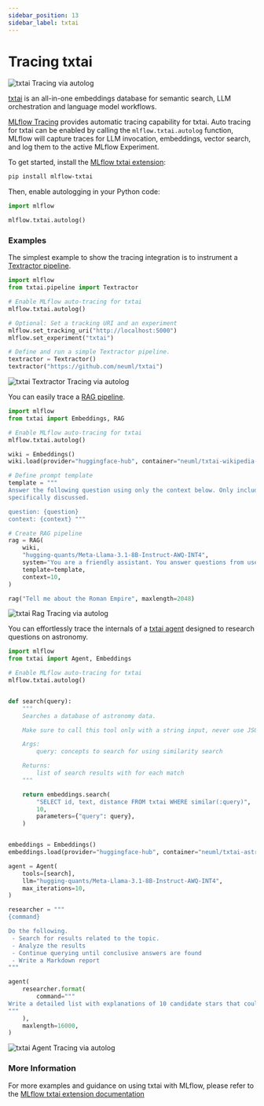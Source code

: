 ```yaml
---
sidebar_position: 13
sidebar_label: txtai
---
```



# Tracing txtai

![txtai Tracing via autolog](/images/llms/tracing/txtai-rag-tracing.png)

[txtai](https://github.com/neuml/txtai?tab=readme-ov-file) is an all-in-one embeddings database for semantic search, LLM orchestration and language model workflows.

[MLflow Tracing](/genai/tracing) provides automatic tracing capability for txtai. Auto tracing for txtai can be enabled by calling the `mlflow.txtai.autolog` function, MLflow will capture traces for LLM invocation, embeddings, vector search, and log them to the active MLflow Experiment.

To get started, install the [MLflow txtai extension](https://github.com/neuml/mlflow-txtai/tree/master):

```bash
pip install mlflow-txtai
```

Then, enable autologging in your Python code:

```python
import mlflow

mlflow.txtai.autolog()
```

### Examples

<Tabs>
  <TabItem value="basic" label="Simple Example" default>

The simplest example to show the tracing integration is to instrument a [Textractor pipeline](https://neuml.github.io/txtai/pipeline/data/textractor/).

```python
import mlflow
from txtai.pipeline import Textractor

# Enable MLflow auto-tracing for txtai
mlflow.txtai.autolog()

# Optional: Set a tracking URI and an experiment
mlflow.set_tracking_uri("http://localhost:5000")
mlflow.set_experiment("txtai")

# Define and run a simple Textractor pipeline.
textractor = Textractor()
textractor("https://github.com/neuml/txtai")
```

![txtai Textractor Tracing via autolog](/images/llms/tracing/txtai-textractor-tracing.png)

  </TabItem>
  <TabItem value="rag" label="RAG" default>

You can easily trace a [RAG pipeline](https://neuml.github.io/txtai/pipeline/text/rag/).

```python
import mlflow
from txtai import Embeddings, RAG

# Enable MLflow auto-tracing for txtai
mlflow.txtai.autolog()

wiki = Embeddings()
wiki.load(provider="huggingface-hub", container="neuml/txtai-wikipedia-slim")

# Define prompt template
template = """
Answer the following question using only the context below. Only include information
specifically discussed.

question: {question}
context: {context} """

# Create RAG pipeline
rag = RAG(
    wiki,
    "hugging-quants/Meta-Llama-3.1-8B-Instruct-AWQ-INT4",
    system="You are a friendly assistant. You answer questions from users.",
    template=template,
    context=10,
)

rag("Tell me about the Roman Empire", maxlength=2048)
```

![txtai Rag Tracing via autolog](/images/llms/tracing/txtai-rag-tracing.png)

  </TabItem>
  <TabItem value="agent" label="Agent" default>

You can effortlessly trace the internals of a [txtai agent](https://neuml.github.io/txtai/agent/) designed to research questions on astronomy.

```python
import mlflow
from txtai import Agent, Embeddings

# Enable MLflow auto-tracing for txtai
mlflow.txtai.autolog()


def search(query):
    """
    Searches a database of astronomy data.

    Make sure to call this tool only with a string input, never use JSON.

    Args:
        query: concepts to search for using similarity search

    Returns:
        list of search results with for each match
    """

    return embeddings.search(
        "SELECT id, text, distance FROM txtai WHERE similar(:query)",
        10,
        parameters={"query": query},
    )


embeddings = Embeddings()
embeddings.load(provider="huggingface-hub", container="neuml/txtai-astronomy")

agent = Agent(
    tools=[search],
    llm="hugging-quants/Meta-Llama-3.1-8B-Instruct-AWQ-INT4",
    max_iterations=10,
)

researcher = """
{command}

Do the following.
 - Search for results related to the topic.
 - Analyze the results
 - Continue querying until conclusive answers are found
 - Write a Markdown report
"""

agent(
    researcher.format(
        command="""
Write a detailed list with explanations of 10 candidate stars that could potentially be habitable to life.
"""
    ),
    maxlength=16000,
)
```

![txtai Agent Tracing via autolog](/images/llms/tracing/txtai-agent-tracing.png)

  </TabItem>
</Tabs>

### More Information

For more examples and guidance on using txtai with MLflow, please refer to the [MLflow txtai extension documentation](https://github.com/neuml/mlflow-txtai/tree/master)
